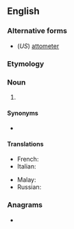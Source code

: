{{also|attomètre|atto-metre}}
==English==

===Alternative forms===
* (''US'') [[attometer]]

===Etymology===
{{prefix|en|atto|metre}}

===Noun===
{{en-noun}}

# {{SI-unit|en|atto|metre|length}}

====Synonyms====
* {{l|en|am}}

====Translations====
{{trans-top|10<sup>-18</sup> metres}}
* French: {{t+|fr|attomètre|m}}
* Italian: {{t|it|attometro|m}}
{{trans-mid}}
* Malay: {{t|ms|atometer}}
* Russian: {{t+|ru|атто́метр|m}}
{{trans-bottom}}

===Anagrams===
* {{anagrams|en|a=aeemorttt|atto-meter|attometer}}